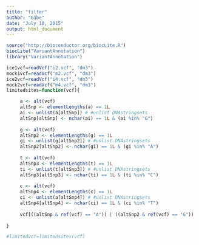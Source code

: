 ```yaml
---
title: "filter"
author: "Gabe"
date: "July 10, 2015"
output: html_document
---
```


```r
source("http://bioconductor.org/biocLite.R")
biocLite("VariantAnnotation") 
library("VariantAnnotation") 

ice1vcf=readVcf("i2.vcf", "dm3")
mock1vcf=readVcf("m2.vcf", "dm3")
ice2vcf=readVcf("i4.vcf", "dm3")
mock2vcf=readVcf("m4.vcf", "dm3")
limitedsites=function(vcf){

     a <- alt(vcf)
     altSnp <- elementLengths(a) == 1L
     ai <- unlist(a[altSnp]) # #unlist DNAstringsets
     altSnp[altSnp] <- nchar(ai) == 1L & (ai %in% "G")
     
     g <- alt(vcf)
     altSnp2 <- elementLengths(g) == 1L
     gi <- unlist(g[altSnp2]) # #unlist DNAstringsets
     altSnp2[altSnp2] <- nchar(gi) == 1L & (gi %in% "A")
     
     t <- alt(vcf)
     altSnp3 <- elementLengths(t) == 1L
     ti <- unlist(t[altSnp3]) # #unlist DNAstringsets
     altSnp3[altSnp3] <- nchar(ti) == 1L & (ti %in% "C")
    
     c <- alt(vcf)
     altSnp4 <- elementLengths(c) == 1L
     ci <- unlist(a[altSnp4]) # #unlist DNAstringsets
     altSnp4[altSnp4] <- nchar(ci) == 1L & (ci %in% "T")
    
     vcf[((altSnp & ref(vcf) == "A")) | ((altSnp2 & ref(vcf) == "G")) | ((altSnp3 & ref(vcf) == "T")) | ((altSnp4 & ref(vcf) == "C"))]
    
}

#limitedvcf=limitedsites(vcf)


```







